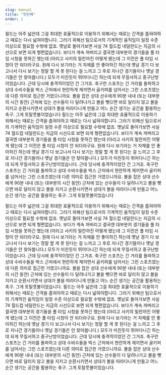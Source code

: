 ```yaml
---
slug: manual
title: "첫번째"
order: 1
---
```

필드는 아주 넓은데 그걸 최대한 효율적으로 이용하기 위해서는 때로는 간격을 좁혀야하고 때로는 다시 넓혀야합니다. 그러기 위해선 팀으로서의 기계적인 움직임이 일정 수준 이상으로 필요할 수밖에 없죠.
옛날로 돌아가보면 사실 74 월드컵 네덜란드는 지금의 시선으로 보면 되게 형편없습니다. 보다가 계속 꺼버리고 결국엔 대부분의 경기들을 풀 타임 시청을 못하긴 했는데 (아리고 사키의 밀란까진 어떻게 됐는데 그 이전은 풀 타임 시청이 안 되더라구요. 원래 다시 보기라는 거 자체를 안 좋아하긴 하는데 옛날 경기 다 보고나서 다시 보기는 정말 할 게 못 된다는 걸 느끼고 그 후로 지나간 경기들이나 옛날 경기들은 안 찾아봅니다.) 모두가 미친듯이 뛰어다니긴 하는데 되게 무질서하고 중구난방이었습니다. 근데 당시에 충격적이었던 건 그거죠. 축구란 스포츠는 긴 거리를 돌파하고 상대 수비수들을 박스 근처에서 현란하게 제끼면서 골키퍼를 넘어서는 그런 스포츠였는데 다른 의미로 접근한 거였으니까요.
볼을 잡은 상대 선수에게 90분 내내 (또는 대부분의 시간 동안) 근처에 있는 선수들이 다 달려나가고 볼을 뺏으면 바로 달리지 않고 볼을 지키고 순환시키면서 상대가 볼을 따라다니게 만들고 어느 순간 생기는 공간을 활용하는 축구. 그게 토탈풋볼이었습니다
필드는 아주 넓은데 그걸 최대한 효율적으로 이용하기 위해서는 때로는 간격을 좁혀야하고 때로는 다시 넓혀야합니다. 그러기 위해선 팀으로서의 기계적인 움직임이 일정 수준 이상으로 필요할 수밖에 없죠.
옛날로 돌아가보면 사실 74 월드컵 네덜란드는 지금의 시선으로 보면 되게 형편없습니다. 보다가 계속 꺼버리고 결국엔 대부분의 경기들을 풀 타임 시청을 못하긴 했는데 (아리고 사키의 밀란까진 어떻게 됐는데 그 이전은 풀 타임 시청이 안 되더라구요. 원래 다시 보기라는 거 자체를 안 좋아하긴 하는데 옛날 경기 다 보고나서 다시 보기는 정말 할 게 못 된다는 걸 느끼고 그 후로 지나간 경기들이나 옛날 경기들은 안 찾아봅니다.) 모두가 미친듯이 뛰어다니긴 하는데 되게 무질서하고 중구난방이었습니다. 근데 당시에 충격적이었던 건 그거죠. 축구란 스포츠는 긴 거리를 돌파하고 상대 수비수들을 박스 근처에서 현란하게 제끼면서 골키퍼를 넘어서는 그런 스포츠였는데 다른 의미로 접근한 거였으니까요.
볼을 잡은 상대 선수에게 90분 내내 (또는 대부분의 시간 동안) 근처에 있는 선수들이 다 달려나가고 볼을 뺏으면 바로 달리지 않고 볼을 지키고 순환시키면서 상대가 볼을 따라다니게 만들고 어느 순간 생기는 공간을 활용하는 축구. 그게 토탈풋볼이었습니다

필드는 아주 넓은데 그걸 최대한 효율적으로 이용하기 위해서는 때로는 간격을 좁혀야하고 때로는 다시 넓혀야합니다. 그러기 위해선 팀으로서의 기계적인 움직임이 일정 수준 이상으로 필요할 수밖에 없죠.
옛날로 돌아가보면 사실 74 월드컵 네덜란드는 지금의 시선으로 보면 되게 형편없습니다. 보다가 계속 꺼버리고 결국엔 대부분의 경기들을 풀 타임 시청을 못하긴 했는데 (아리고 사키의 밀란까진 어떻게 됐는데 그 이전은 풀 타임 시청이 안 되더라구요. 원래 다시 보기라는 거 자체를 안 좋아하긴 하는데 옛날 경기 다 보고나서 다시 보기는 정말 할 게 못 된다는 걸 느끼고 그 후로 지나간 경기들이나 옛날 경기들은 안 찾아봅니다.) 모두가 미친듯이 뛰어다니긴 하는데 되게 무질서하고 중구난방이었습니다. 근데 당시에 충격적이었던 건 그거죠. 축구란 스포츠는 긴 거리를 돌파하고 상대 수비수들을 박스 근처에서 현란하게 제끼면서 골키퍼를 넘어서는 그런 스포츠였는데 다른 의미로 접근한 거였으니까요.
볼을 잡은 상대 선수에게 90분 내내 (또는 대부분의 시간 동안) 근처에 있는 선수들이 다 달려나가고 볼을 뺏으면 바로 달리지 않고 볼을 지키고 순환시키면서 상대가 볼을 따라다니게 만들고 어느 순간 생기는 공간을 활용하는 축구. 그게 토탈풋볼이었습니다.
필드는 아주 넓은데 그걸 최대한 효율적으로 이용하기 위해서는 때로는 간격을 좁혀야하고 때로는 다시 넓혀야합니다. 그러기 위해선 팀으로서의 기계적인 움직임이 일정 수준 이상으로 필요할 수밖에 없죠.
옛날로 돌아가보면 사실 74 월드컵 네덜란드는 지금의 시선으로 보면 되게 형편없습니다. 보다가 계속 꺼버리고 결국엔 대부분의 경기들을 풀 타임 시청을 못하긴 했는데 (아리고 사키의 밀란까진 어떻게 됐는데 그 이전은 풀 타임 시청이 안 되더라구요. 원래 다시 보기라는 거 자체를 안 좋아하긴 하는데 옛날 경기 다 보고나서 다시 보기는 정말 할 게 못 된다는 걸 느끼고 그 후로 지나간 경기들이나 옛날 경기들은 안 찾아봅니다.) 모두가 미친듯이 뛰어다니긴 하는데 되게 무질서하고 중구난방이었습니다. 근데 당시에 충격적이었던 건 그거죠. 축구란 스포츠는 긴 거리를 돌파하고 상대 수비수들을 박스 근처에서 현란하게 제끼면서 골키퍼를 넘어서는 그런 스포츠였는데 다른 의미로 접근한 거였으니까요.
볼을 잡은 상대 선수에게 90분 내내 (또는 대부분의 시간 동안) 근처에 있는 선수들이 다 달려나가고 볼을 뺏으면 바로 달리지 않고 볼을 지키고 순환시키면서 상대가 볼을 따라다니게 만들고 어느 순간 생기는 공간을 활용하는 축구. 그게 토탈풋볼이었습니다.

